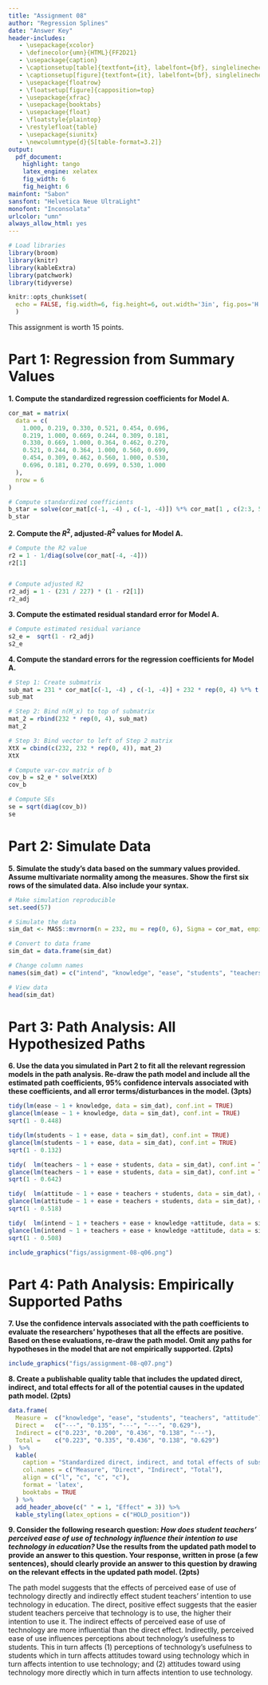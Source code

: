 ```yaml
---
title: "Assignment 08"
author: "Regression Splines"
date: "Answer Key"
header-includes:
   - \usepackage{xcolor}
   - \definecolor{umn}{HTML}{FF2D21}
   - \usepackage{caption}
   - \captionsetup[table]{textfont={it}, labelfont={bf}, singlelinecheck=false, labelsep=period}
   - \captionsetup[figure]{textfont={it}, labelfont={bf}, singlelinecheck=false, labelsep=period}
   - \usepackage{floatrow}
   - \floatsetup[figure]{capposition=top}
   - \usepackage{xfrac}
   - \usepackage{booktabs}
   - \usepackage{float}
   - \floatstyle{plaintop}
   - \restylefloat{table}
   - \usepackage{siunitx}
   - \newcolumntype{d}{S[table-format=3.2]}
output: 
  pdf_document:
    highlight: tango
    latex_engine: xelatex
    fig_width: 6
    fig_height: 6
mainfont: "Sabon"
sansfont: "Helvetica Neue UltraLight"
monofont: "Inconsolata"
urlcolor: "umn"
always_allow_html: yes
---
```



```r
# Load libraries
library(broom)
library(knitr)
library(kableExtra)
library(patchwork)
library(tidyverse)

knitr::opts_chunk$set(
  echo = FALSE, fig.width=6, fig.height=6, out.width='3in', fig.pos='H', warning=FALSE, message=FALSE
  )
```



This assignment is worth 15 points. 


# Part 1: Regression from Summary Values

**1. Compute the standardized regression coefficients for Model A.**

```r
cor_mat = matrix(
  data = c(
    1.000, 0.219, 0.330, 0.521, 0.454, 0.696,
    0.219, 1.000, 0.669, 0.244, 0.309, 0.181,
    0.330, 0.669, 1.000, 0.364, 0.462, 0.270,
    0.521, 0.244, 0.364, 1.000, 0.560, 0.699,
    0.454, 0.309, 0.462, 0.560, 1.000, 0.530,
    0.696, 0.181, 0.270, 0.699, 0.530, 1.000
  ),
  nrow = 6
)

# Compute standardized coefficients
b_star = solve(cor_mat[c(-1, -4) , c(-1, -4)]) %*% cor_mat[1 , c(2:3, 5:6)]
b_star
```

\newpage


**2. Compute the $R^2$, adjusted-$R^2$ values for Model A.**

```r
# Compute the R2 value
r2 = 1 - 1/diag(solve(cor_mat[-4, -4]))
r2[1]


# Compute adjusted R2
r2_adj = 1 - (231 / 227) * (1 - r2[1])
r2_adj
```

\vspace{2em}

**3. Compute the estimated residual standard error for Model A.**

```r
# Compute estimated residual variance
s2_e =  sqrt(1 - r2_adj)
s2_e
```


\vspace{2em}

**4. Compute the standard errors for the regression coefficients for Model A.**

```r
# Step 1: Create submatrix
sub_mat = 231 * cor_mat[c(-1, -4) , c(-1, -4)] + 232 * rep(0, 4) %*% t(rep(0, 4))
sub_mat

# Step 2: Bind n(M_x) to top of submatrix
mat_2 = rbind(232 * rep(0, 4), sub_mat)
mat_2

# Step 3: Bind vector to left of Step 2 matrix
XtX = cbind(c(232, 232 * rep(0, 4)), mat_2)
XtX

# Compute var-cov matrix of b
cov_b = s2_e * solve(XtX)
cov_b

# Compute SEs
se = sqrt(diag(cov_b))
se
```

# Part 2: Simulate Data

**5. Simulate the study's data based on the summary values provided. Assume multivariate normality among the measures. Show the first six rows of the simulated data. Also include your syntax.**

```r
# Make simulation reproducible
set.seed(57)

# Simulate the data
sim_dat <- MASS::mvrnorm(n = 232, mu = rep(0, 6), Sigma = cor_mat, empirical = TRUE)

# Convert to data frame
sim_dat = data.frame(sim_dat)

# Change column names
names(sim_dat) = c("intend", "knowledge", "ease", "students", "teachers", "attitude")

# View data
head(sim_dat)
```

# Part 3: Path Analysis: All Hypothesized Paths

**6. Use the data you simulated in Part 2 to fit all the relevant regression models in the path analysis. Re-draw the path model and include all the estimated path coefficients, 95% confidence intervals associated with these coefficients, and all error terms/disturbances in the model. (3pts)**

```r
tidy(lm(ease ~ 1 + knowledge, data = sim_dat), conf.int = TRUE)
glance(lm(ease ~ 1 + knowledge, data = sim_dat), conf.int = TRUE)
sqrt(1 - 0.448)

tidy(lm(students ~ 1 + ease, data = sim_dat), conf.int = TRUE)
glance(lm(students ~ 1 + ease, data = sim_dat), conf.int = TRUE)
sqrt(1 - 0.132)

tidy(  lm(teachers ~ 1 + ease + students, data = sim_dat), conf.int = TRUE)
glance(lm(teachers ~ 1 + ease + students, data = sim_dat), conf.int = TRUE)
sqrt(1 - 0.642)

tidy(  lm(attitude ~ 1 + ease + teachers + students, data = sim_dat), conf.int = TRUE)
glance(lm(attitude ~ 1 + ease + teachers + students, data = sim_dat), conf.int = TRUE)
sqrt(1 - 0.518)

tidy(  lm(intend ~ 1 + teachers + ease + knowledge +attitude, data = sim_dat), conf.int = TRUE)
glance(lm(intend ~ 1 + teachers + ease + knowledge +attitude, data = sim_dat), conf.int = TRUE)
sqrt(1 - 0.508)
```

```r
include_graphics("figs/assignment-08-q06.png")
```


\vspace{2em}

<!-- 7. Create a publishable quality table that includes the direct, indirect, and total effects for all of the potential causes of intended technology use in the model. **(2pts)** -->


# Part 4: Path Analysis: Empirically Supported Paths

**7. Use the confidence intervals associated with the path coefficients to evaluate the researchers' hypotheses that all the effects are positive. Based on these evaluations, re-draw the path model. Omit any paths for hypotheses in the model that are not empirically supported. (2pts)**

```r
include_graphics("figs/assignment-08-q07.png")
```


\vspace{2em}

**8. Create a publishable quality table that includes the updated direct, indirect, and total effects for all of the potential causes in the updated path model. (2pts)**

```r
data.frame(
  Measure =  c("knowledge", "ease", "students", "teachers", "attitude"),
  Direct =   c("---", "0.135", "---", "---", "0.629"),
  Indirect = c("0.223", "0.200", "0.436", "0.138", "---"),
  Total =    c("0.223", "0.335", "0.436", "0.138", "0.629")
)  %>%
  kable(
    caption = "Standardized direct, indirect, and total effects of substantive predictors related to the intention to use technology.",
    col.names = c("Measure", "Direct", "Indirect", "Total"),
    align = c("l", "c", "c", "c"),
    format = 'latex',
    booktabs = TRUE
  ) %>%
  add_header_above(c(" " = 1, "Effect" = 3)) %>%
  kable_styling(latex_options = c("HOLD_position"))
```

\vspace{2em}

**9. Consider the following research question: *How does student teachers' perceived ease of use of technology  influence their intention to use technology in education?* Use the results from the updated path model to provide an answer to this question. Your response, written in prose (a few sentences), should clearly provide an answer to this question by drawing on the relevant effects in the updated path model. (2pts)**

The path model suggests that the effects of perceived ease of use of technology directly and indirectly effect student teachers' intention to use technology in education. The direct, positive effect suggests that the easier student teachers perceive that technology is to use, the higher their intention to use it. The indirect effects of perceived ease of use of technology are more influential than the direct effect. Indirectlly, perceived ease of use influences perceptions about technology's usefulness to students. This in turn affects (1) perceptions of technology's usefulness to students which in turn affects attitudes toward using technology which in turn affects intention to use technology; and (2) attitudes toward using technology more directly which in turn affects intention to use technology.

